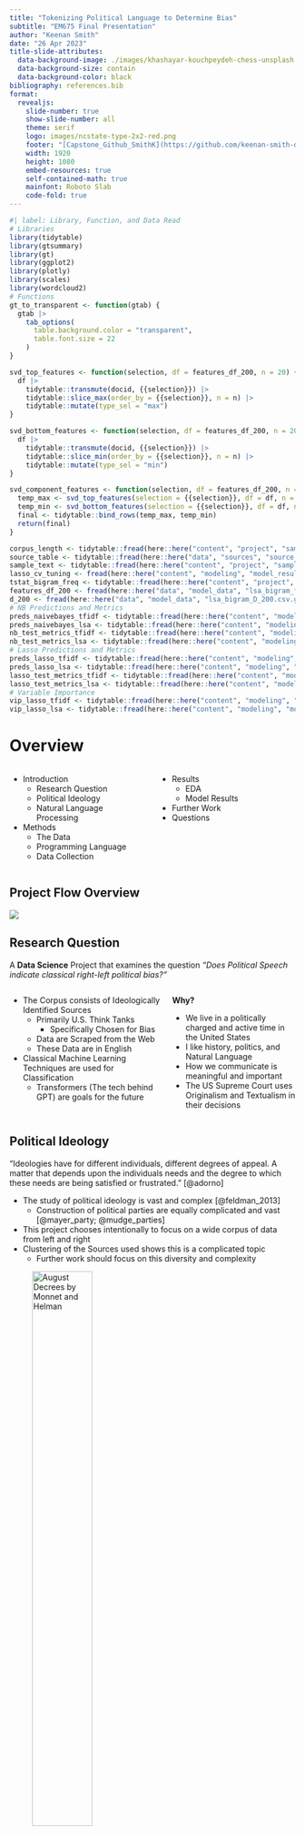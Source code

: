 ```yaml
---
title: "Tokenizing Political Language to Determine Bias"
subtitle: "EM675 Final Presentation"
author: "Keenan Smith"
date: "26 Apr 2023"
title-slide-attributes: 
  data-background-image: ./images/khashayar-kouchpeydeh-chess-unsplash.jpg
  data-background-size: contain
  data-background-color: black
bibliography: references.bib
format:
  revealjs:
    slide-number: true
    show-slide-number: all
    theme: serif
    logo: images/ncstate-type-2x2-red.png
    footer: "[Capstone_Github_SmithK](https://github.com/keenan-smith-data/political-sentiment)"
    width: 1920
    height: 1080
    embed-resources: true
    self-contained-math: true
    mainfont: Roboto Slab
    code-fold: true
---
```


```r
#| label: Library, Function, and Data Read
# Libraries
library(tidytable)
library(gtsummary)
library(gt)
library(ggplot2)
library(plotly)
library(scales)
library(wordcloud2)
# Functions
gt_to_transparent <- function(gtab) {
  gtab |>
    tab_options(
      table.background.color = "transparent",
      table.font.size = 22
    )
}

svd_top_features <- function(selection, df = features_df_200, n = 20) {
  df |>
    tidytable::transmute(docid, {{selection}}) |>
    tidytable::slice_max(order_by = {{selection}}, n = n) |>
    tidytable::mutate(type_sel = "max")
}

svd_bottom_features <- function(selection, df = features_df_200, n = 20) {
  df |>
    tidytable::transmute(docid, {{selection}}) |>
    tidytable::slice_min(order_by = {{selection}}, n = n) |>
    tidytable::mutate(type_sel = "min")
}

svd_component_features <- function(selection, df = features_df_200, n = 20) {
  temp_max <- svd_top_features(selection = {{selection}}, df = df, n = n)
  temp_min <- svd_bottom_features(selection = {{selection}}, df = df, n = n)
  final <- tidytable::bind_rows(temp_max, temp_min)
  return(final)
}

corpus_length <- tidytable::fread(here::here("content", "project", "sample_data", "corpus_length_filtered.csv"))
source_table <- tidytable::fread(here::here("data", "sources", "source_table.csv"))
sample_text <- tidytable::fread(here::here("content", "project", "sample_data", "sample_corpus.csv"))
lasso_cv_tuning <- fread(here::here("content", "modeling", "model_results", "lasso_rs_metrics_tfidf_bigrams_4k.csv"))
tstat_bigram_freq <- tidytable::fread(here::here("content", "project", "sample_data", "tstat_freq_bigram.csv"))
features_df_200 <- fread(here::here("data", "model_data", "lsa_bigram_features_200.csv.gz"))
d_200 <- fread(here::here("data", "model_data", "lsa_bigram_D_200.csv.gz"))
# NB Predictions and Metrics
preds_naivebayes_tfidf <- tidytable::fread(here::here("content", "modeling", "model_results", "naivebayes_test_predictions_tfidf.csv"))
preds_naivebayes_lsa <- tidytable::fread(here::here("content", "modeling", "model_results", "naivebayes_test_predictions_lsa.csv"))
nb_test_metrics_tfidf <- tidytable::fread(here::here("content", "modeling", "model_results","naivebayes_test_metrics_tfidf.csv"))
nb_test_metrics_lsa <- tidytable::fread(here::here("content", "modeling", "model_results","naivebayes_test_metrics_lsa.csv"))
# Lasso Predictions and Metrics
preds_lasso_tfidf <- tidytable::fread(here::here("content", "modeling", "model_results", "lasso_test_predictions_tfidf.csv"))
preds_lasso_lsa <- tidytable::fread(here::here("content", "modeling", "model_results", "lasso_test_predictions_lsa.csv"))
lasso_test_metrics_tfidf <- tidytable::fread(here::here("content", "modeling", "model_results","lasso_test_metrics_tfidf.csv"))
lasso_test_metrics_lsa <- tidytable::fread(here::here("content", "modeling", "model_results","lasso_test_metrics_lsa.csv"))
# Variable Importance
vip_lasso_tfidf <- tidytable::fread(here::here("content", "modeling", "model_results", "lasso_variable_importance_tfidf.csv"))
vip_lasso_lsa <- tidytable::fread(here::here("content", "modeling", "model_results", "lasso_variable_importance_lsa.csv"))
```

# Overview

:::: {.columns}

::: {.column width="50%"}

-   Introduction
    -   Research Question
    -   Political Ideology
    -   Natural Language Processing
-   Methods
    -   The Data
    -   Programming Language
    -   Data Collection

:::

::: {.column width="50%"}

-   Results
    -   EDA
    -   Model Results
-   Further Work
-   Questions

:::

::::

## Project Flow Overview

![](./images/pol_lang_chart3.png){fig-align="center"}

## Research Question

A **Data Science** Project that examines the question *"Does Political Speech indicate classical right-left political bias?"*

:::: {.columns}

::: {.column width="55%"}

- The Corpus consists of Ideologically Identified Sources
  - Primarily U.S. Think Tanks
    - Specifically Chosen for Bias
  - Data are Scraped from the Web
  - These Data are in English
- Classical Machine Learning Techniques are used for Classification
  - Transformers (The tech behind GPT) are goals for the future

:::

::: {.column width="45%"}

**Why?**

- We live in a politically charged and active time in the United States
- I like history, politics, and Natural Language
- How we communicate is meaningful and important
- The US Supreme Court uses Originalism and Textualism in their decisions

:::

::::

## Political Ideology

"Ideologies have for different individuals, different degrees of appeal. A matter that depends upon the individuals needs and the degree to which these needs are being satisfied or frustrated." [@adorno]

::: {.incremental}

- The study of political ideology is vast and complex [@feldman_2013]
  - Construction of political parties are equally complicated and vast [@mayer_party; @mudge_parties]
- This project chooses intentionally to focus on a wide corpus of data from left and right
- Clustering of the Sources used shows this is a complicated topic
  - Further work should focus on this diversity and complexity
  
:::

![August Decrees by Monnet and Helman](./images/august-decrees-15925.jpg){width=50%}

## Natural Language Processing

"the application of computer science to the **analysis, synthesis, and comprehension"** of written and spoken language" (Oxford Dictionary)

:::: {.columns}

::: {.column width="55%"}

- Mixing Data Science and how we use Natural Language
- NLP use linguistic tools to build *features* out of language
- These features are then transformed into mathematical vectors in order to model
  - Tokens (units of language)
    - Characters, Words, n-grams, Sentences, Paragraphs
  - Term Frequency
  - Term Frequency Inverse Document Frequency (Tf-idf)
  - Embeddings (not used in this project)
  
:::

::: {.column width="45%"}

![Credit: Xoriant](images/nlp_picture.png)
:::

::::

- There are many other applications such as sentiment analysis and topic modeling to name a few

# {background-image="./images/pol_lang_methods.png"}

## Sources

```r
#| echo: false
#| label: Source Table

source_table |>
  tidytable::rename("Article Source" = art_source,
                    "Short Source" = short_source,
                    "Source Bias" = source_bias) |>
  gt() |>
  tab_header(
    title = md("**Source Table**"),
    subtitle = "Selected based on Data Availiability and Ease of Access"
  ) |>
  tab_footnote(
    footnote = md('Libertarian are grouped with Right-Wing Reference: Jones, Robert P, Daniel Cox, and Juhem Navarro-Rivera. 2013. “In Search of Libertarians in America.” PRRI. 2013. http://www.prri.org/research/2013-american-valuessurvey/.'),
    locations = cells_body(columns = "Article Source", rows = 2)
  ) |>
  gtExtras::gt_theme_538() |>
  tab_options(
    table.background.color = "transparent",
    table.font.size = 16
  )
```

## The Data

:::: {.columns}

::: {.column width="65%"}
- Bias
  - Selected Data Sources on Availability of Data
  - Trimmed as much as reasonably practical from Large Sources
  - Stopwords chosen based on EDA and Early Models
- Data Integrity
  - Data Scraped Straight Into SQL Database
  - Strict Type Adherence
  - Uniqueness of Links Checked through Final Corpus selection
  - No Text, No Input into DB

:::

::: {.column width="35%"}

- Metadata
  - Article Link `art_link` 
    - VARCHAR
  - Article Date `art_date` 
    - DATE
  - Article Author(s) `art_author` 
    - VARCHAR
  - Article Source `art_source` 
    - VARCHAR
  - Article Bias `art_bias` 
    - VARCHAR
- Data
  - Text 
    - VARCHAR

:::

::::

## Data Sample {.scrollable}

```r
#| label: Sample Text
sample_text |>
  gt() |>
  gtExtras::gt_theme_538() |>
  gt_to_transparent()
```

## Length of Text Analysis

```r
#| label: Length of Text Analysis
corpus_length |>
  select(source_bias, length_text) |>
  tbl_summary(by = source_bias,
    type = all_continuous() ~ "continuous2",
    statistic = all_continuous() ~ c(
      "{N_nonmiss}",
      "{median} ({p25}, {p75})",
      "{min}, {max}",
      "{sd}",
      "{sum}"
    )) |>
    as_gt() |>
    gtExtras::gt_theme_538() |>
    gtExtras::gt_highlight_rows(rows = 6) |>
    gt_to_transparent()
```

```r
#| label: Source Text Analysis
theme_gtsummary_compact()
corpus_length |>
  select(art_source, length_text) |>
  tbl_summary(
    by = art_source,
    label = length_text ~ "Length of Text",
    type = all_continuous() ~ "continuous2",
    statistic = all_continuous() ~ c(
      "{N_nonmiss}",
      "{median} ({p25}, {p75})",
      "{min}, {max}",
      "{sd}",
      "{sum}"
    )) |>
    as_gt() |>
    gtExtras::gt_theme_538() |>
    gtExtras::gt_highlight_rows(rows = 6) |>
    gt_to_transparent()
```


## Process

![Technical Flow Chat](Flow Chart.drawio.png)

## Corpus Cleaning

- The Corpus is tokenized using the Quanteda framework of libraries (~142M words)
  - Bigrams were chosen due to their ability to contain more linguistic information
  - Symbols, Numbers, and common Stopwords were excluded from the Corpus
  - Specific Stopwords were chosen via EDA and early LASSO Classification
    - Many of these are leftover web artifacts from scraping being an imperfect science
    - Others are common terms used in articles 
    - Lastly, proper nouns specific to certain think tanks (Organization Names, Sponsors)
    - Below is a sample of some of the removed bigrams

```.r
bigram_stopterms_post_write <- c("new_york", "american_progress", "en_el", "de_los", "de_la", "la_de", "en_las", "en_la", "de_las", "see_also", "right_right",
 "left_left", "getty_images", "world_week", "solely_author", "please_see", "topic_please", "senior_american", "associate_director", "team_american", "solely_expressed",
  "douglas_sarah", "roe_economic", "resident_american", "allison_foreign", "pdf_read", "opinions_expressed", "international_scholars", "sarah_allison", "thomas_roe", 
  "never_ways", "emphasis_added", "article_published", "newsletter_never", "expressed_solely", "report_pdf", "michael_barone", "thatcher_freedom", "margaret_thatcher", 
  "policy_team", "special_assistant", "see_graph", "read_full", "et_al", "one_two", "tell_us", "looks_like", "may_well", "may_also", "just_like", "tells_us", 
  "full_report", "full_article", "bergman_group", "reflect_views", "asia_program", "locked_priority", "priority_medium", "gte_mso", "e_t", "t_r", "r_e", "t_e", "r_r", 
  "que_el", "con_el", "el_de", "que_la", "de_que", "en_los", "read_whole", "views_kennan", "new_content", "author_article", "read_entire", "author_reflect", "front_page", 
  "article_first", "expressed_article", "agreeing_recieve", "delivered_inbox", "copied_directly", "latest_cfr", "policy_stories", "source_analysis", "digest_lately", 
  "address_view","stories_week", "weekly_digest", "original_analyses", "also_agreeing", "news_brief", "use_view", "week_featuring", "inbox_morning", "featuring_briefs", 
  "briefs_opinions", "opinions_explainers", "explainers_every", "friday_url", "url_address", "view_newsletters", "newsletters_news", "analysis_delivered", 
  "morning_weekdays", "weekdays_think", "health_curation", "curation_original", "analyses_visualizations", "visualizations_commentaries", "commentaries_examining", 
  "examining_debates", "worldwide_weekly", "weekly_entering", "entering_clicking", "clicking_subscribe", "subscribe_agreeing", "recieve_announcements", 
  "well_invitations", "agreeing_privacy", "view_newsletters", "agreeing_receive", "receive_announcements", "privacy_policy")

```

## Data Vectorization

- Corpus is Large consisting of 148,703 documents

::: {.incremental}

- Two Data Vectorization Techniques
  - Term Frequency - Inverse Document Frequency (tf-idf)
    - 4000 predictors chosen based on Frequency, vectorized using TF-IDF
  - Latent Semantic Analysis
    - 10,000 predictors dimensionally reduced to 200 using Singular Value Decomposition

- The Data are split 75/25 stratifying on bias
  - 111,526 documents in the training set
  - 37,177 documents in the testing set
  - Random Seed state is set to 2023 in every model for reproducibility
  
:::

## Models

Models were chosen for their use in Text Classification Best Practices and computational efficiency

:::: {.columns}

::: {.column width="45%"}

**Naive Bayes Classifier**

::: {.incremental}

  - A simple classifier that applies the Bayes Thereom to predictors
  - Assume within *kth* class, the *p* predictors are independent [@islr]
  - $Pr(Y = k | X = x) = \frac{\pi_i * f_k(x) = f_{k1}(x_1) * \dots * f_{kp}}{\sum^K_{k=1} \pi_l * f_{l1}(x_1) * \dots * f_{lp}}$
  - Generally good in Spam Detection situation where words appear less in one than the other

:::

:::

::: {.column width="45%"}

**LASSO Logistic Regression**

::: {.incremental}
  - Regularized Linear Regression that minimizes $\lambda$ value 
    - In Statistics/Linear Algebra, the LASSO uses an $\ell_1$ penalty
  - Performs Feature Selection on the Linear Model
  - With close ties to Linear Regression, predictor effects are easier to understand
  - $Pr(Y_i=1|X_i) = {\frac{exp(\beta_0 + \beta_1X_i + \beta_2X_2 + \dots + \beta_jX_i))}{1 + exp (\beta_0 + \beta_1X_i + \beta_2X_2 + \dots + \beta_jX_i}} + \lambda||\beta||_1$
    - Where $||\beta||_1 = \sum\limits_{j=1}^{p}|\beta_j|$.

:::

:::

::::

## Model Optimization {.scrollable}

- Cross Validation

  - 10 Fold Cross Validation is Utilized to Optimize Models
  - Best $\lambda$ is chosen based on ROC AUC [@smltar]

```.r
lambda_grid <- grid_regular(penalty(), levels = 10)
class_metrics <- metric_set(sens, spec, recall, precision, f_meas, accuracy, roc_auc, pr_auc)
tune_rs <- tune_grid(
  tune_wf,
  bigram_folds,
  grid = lambda_grid,
  metrics = class_metrics
)

chosen_auc <- tune_rs |>
  select_best(metric = "roc_auc")
final_lasso <- finalize_workflow(tune_wf, chosen_auc)
```

```r
#| label: lambda Optimization
lasso_cv_tuning |>
  select(penalty, .metric, mean) |>
  pivot_wider(names_from = .metric,
              values_from = mean) |>
  arrange(-roc_auc) |>
  rename("Lambda" = penalty,
         "Accuracy" = accuracy,
         "F Score" = f_meas,
         "Area Under Precision" = pr_auc,
         "Precision" = precision,
         "Recall" = recall,
         "ROC AUC" = roc_auc,
         "Sensitivity" = sens,
         "Specificity" = spec) |>
  gt() |>
  tab_header(
    title = md("**Classification Metric Set**"),
    subtitle = "Using ROC AUC to Select Best Model"
  ) |>
  tab_source_note(source_note = md("Reference: Hvitfeldt, E., and J. Silge. 2022. *Supervised Machine Learning for Text Analysis in R.* 1st ed. Data Science Series. CRC Press.")) |>
  fmt_number(columns = 1, decimals = 6) |>
  fmt_number(columns = 2:9, decimals = 3) |>
  gtExtras::gt_theme_538() |>
  gtExtras::gt_highlight_rows(rows = 1,
                              fill = "lightgrey",
                              bold_target_only = TRUE,
                              target_col = "Lambda") |>
  gtExtras::gt_color_rows(c(2,7), palette = "ggsci::blue_material") |>
  gt_to_transparent()
```

# {background-image="./images/pol_lang_results.png"}

```r
#| label: Histogram Creation
histogram_bias <- ggplot(corpus_length, aes(x = length_text, fill = source_bias, color = source_bias)) +
  geom_histogram(alpha = 0.5, position = "identity") +
  scale_x_log10(n.breaks = 16, labels = label_number(scale_cut = cut_short_scale())) +
  scale_y_continuous(n.breaks = 10, labels = label_number(scale_cut = cut_short_scale())) +
  scale_color_manual(values = c("left-wing" = "blue",
                                "right-wing" = "red")) +
  scale_fill_manual(values = c("left-wing" = "blue",
                                "right-wing" = "red")) +
  labs(x = "Number of Characters (log-scale)",
       y = "Number of Documents") +
  ggthemes::theme_clean(base_size = 18) +
  theme(rect = element_rect(fill = "transparent"))

histogram_source <- ggplot(corpus_length, aes(x = length_text, fill = short_source, color = short_source)) +
  geom_histogram(alpha = 0.5, position = "identity") +
  scale_x_log10(n.breaks = 5, labels = label_number(scale_cut = cut_short_scale())) +
  scale_y_continuous(n.breaks = 5, labels = label_number(scale_cut = cut_short_scale())) +
  labs(x = "Number of Characters (log-scale)",
       y = "Number of Documents") +
  facet_wrap(~ short_source, scales = "free") +
  ggthemes::theme_clean(base_size = 16) +
  theme(rect = element_rect(fill = "transparent"))
```

## Bias Histogram

```r
#| label: Bias Histogram Plotly
ggplotly(histogram_bias, width = 1800, height = 1000)
```

## Source Histogram

```r
#| label: Source Histogram Plotly
ggplotly(histogram_source, width = 1800, height = 1000)
```

## Left-Wing Bigrams

```r
#| label: Bigrams
left_bigram_freq <- subset(tstat_bigram_freq, group == "left-wing")
right_bigram_freq <- subset(tstat_bigram_freq, group == "right-wing")
```

```r
#| label: Left Wing Wordcloud
#| fig-height: 10
#| fig-width: 20
#| fig-align: center
wordcloud2(left_bigram_freq, size = 1.5, color = pals::ocean.thermal(100), minRotation = pi/6, maxRotation = pi/6, rotateRatio = 1, backgroundColor = "transparent")
```

## Right-Wing Bigrams

```r
#| label: Right Wing Wordcloud
#| fig-height: 10
#| fig-width: 20
#| fig-align: center
wordcloud2(right_bigram_freq, size = 1.5, color = pals::ocean.oxy(100), minRotation = -pi/6, maxRotation = -pi/6, rotateRatio = 1, backgroundColor = "transparent")
```

## Latent Semantic Analysis

::: {.incremental}

- Text Data are Largely Sparse and Highly Dimensional (lots of zeros, lots of features) [@smltar; @latent_medium] 
- Dimensional Reduction is a Common Unsupervised Learning Method to Reduce the # of Features while trading for some loss of information [@islr]
- LSA utilizes Truncated Singular Value Decomposition
  - Every Matrix can be Split into Three Component Matrices using Linear Algebra
  - $A_{mxn} = U_{mxr}\sum_{rxr}V_{rxn}^T$ [@svd_math]
    - $m$ are the documents, $n$ are the features, $r$ are the concepts/components
  - Mathematically Similar to Principal Components Analysis
  - More flexible and can utilize Sparse Matrices
- LSA groups mathematically similar features together semantically 
- 200 *components* were chosen for Ease of Computation
  - Some information is lost, but some insight is gained into semantically similar concepts
  
:::
  
## Component Variance Explained

```r
#| label: Component Variance Data Manipulation
d_200 <- d_200 |>
  mutate(num = 1:200,
         percent_variability = d^2/sum(d^2)*100,
         cum_per_variability = cumsum(d^2)/sum(d^2)*100)

percent_var <- ggplot(d_200, aes(x = num, y = percent_variability, fill = num)) +
  geom_col() +
  scale_x_continuous(n.breaks = 10, labels = label_number(scale_cut = cut_short_scale()), limits = c(1, 200)) +
  scale_y_continuous(n.breaks = 10, labels = label_percent(scale = 1)) +
  labs(y = "Percent Variability Explained",
       x = "Number of Components") +
  ggthemes::theme_clean(base_size = 18) +
  theme(rect = element_rect(fill = "transparent"),
        legend.position = "none")

cum_percent <- ggplot(d_200, aes(x = num, y = cum_per_variability)) +
  geom_line(linewidth = 1.5, color = "midnightblue") +
  scale_x_continuous(n.breaks = 10, labels = label_number(scale_cut = cut_short_scale()), limits = c(1, 200)) +
  scale_y_continuous(n.breaks = 10, labels = label_percent(scale = 1)) +
  labs(y = "Cumulative Percent Variability Explained",
       x = "Number of Components") +
  ggthemes::theme_clean(base_size = 18) +
  theme(rect = element_rect(fill = "transparent"),
        legend.position = "none")
```

```r
#| label: Percent Variability
ggplotly(percent_var, width = 1800, height = 1000)
```

## Cumulative Variability Explained

```r
#| label: Cumulative Variability
ggplotly(cum_percent, width = 1800, height = 1000)
```


## Latent Semantic Analysis Component 1

```r
#| label: Component 1
component1_features <- svd_component_features(component1, features_df_200, n = 20)
c1 <- component1_features |>
  mutate(name = forcats::fct_reorder(docid, desc(component1))) |>
  ggplot(aes(component1, name)) +
    facet_grid(~ type_sel, scales = "free") +
    geom_col(aes(fill = type_sel)) +
    ggthemes::theme_clean(base_size = 18) +
    theme(rect = element_rect(fill = "transparent"))

ggplotly(c1, width = 1800, height = 1000)
```

## Latent Semantic Analysis Component 68

```r
#| label: Component 68
component68_features <- svd_component_features(component68, features_df_200, n = 20)
c68 <- component68_features |>
  mutate(name = forcats::fct_reorder(docid, desc(component68))) |>
  ggplot(aes(component68, name)) +
    facet_grid(~ type_sel, scales = "free") +
    geom_col(aes(fill = type_sel)) +
    ggthemes::theme_clean(base_size = 18) +
    theme(rect = element_rect(fill = "transparent"))

ggplotly(c68, width = 1800, height = 1000)
```

## Latent Semantic Analysis Component 86

```r
#| label: Component 86
component86_features <- svd_component_features(component86, features_df_200, n = 20)
c86 <- component86_features |>
  mutate(name = forcats::fct_reorder(docid, desc(component86))) |>
  ggplot(aes(component86, name)) +
    facet_grid(~ type_sel, scales = "free") +
    geom_col(aes(fill = type_sel)) +
    ggthemes::theme_clean(base_size = 18) +
    theme(rect = element_rect(fill = "transparent"))

ggplotly(c86, width = 1800, height = 1000)
```

## Latent Semantic Analysis Component 108

```r
#| label: Component 108
component108_features <- svd_component_features(component108, features_df_200, n = 20)
c108 <- component108_features |>
  mutate(name = forcats::fct_reorder(docid, desc(component108))) |>
  ggplot(aes(component108, name)) +
    facet_grid(~ type_sel, scales = "free") +
    geom_col(aes(fill = type_sel)) +
    ggthemes::theme_clean(base_size = 18) +
    theme(rect = element_rect(fill = "transparent"))

ggplotly(c108, width = 1800, height = 1000)
```

## Naive Bayes Model Results

::: {.panel-tabset}

### Tab A (tfidf)

:::: {.columns}

::: {.column width="55%"}

- 4000 of the Most Frequent Bigrams Selected

```r
#| label: Naive Bayes Tfidf Metrics
nb_test_metrics_tfidf |>
  select(.metric, .estimate) |>
  pivot_wider(names_from = .metric,
              values_from = .estimate) |>
  rename("Accuracy" = accuracy,
         "F Score" = f_meas,
         "Area Under Precision" = pr_auc,
         "Precision" = precision,
         "Recall" = recall,
         "ROC AUC" = roc_auc,
         "Sensitivity" = sens,
         "Specificity" = spec) |>
  gt() |>
  fmt_number(decimals = 3) |>
  tab_header(
    title = md("**Classification Metric Naive Bayes tfidf**"),
    subtitle = "Using ROC AUC to Select Best Model"
  ) |>
  tab_source_note(source_note = md("Reference: Hvitfeldt, E., and J. Silge. 2022. *Supervised Machine Learning for Text Analysis in R.* 1st ed. Data Science Series. CRC Press.")) |>
  gtExtras::gt_color_rows(c(6:7), palette = "ggsci::blue_material") |>
  gtExtras::gt_theme_538() |>
  gt_to_transparent()
```

```r
#| label: Naive Bayes tfidf Conf Mat
nb_tfidf_confmat <- preds_naivebayes_tfidf |>
  mutate(.pred_class = as.factor(.pred_class) |> forcats::fct_expand("left-wing") |> forcats::fct_relevel(c("left-wing", "right-wing")),
         source_bias = as.factor(source_bias) |> forcats::fct_relevel(c("left-wing", "right-wing"))
         ) |>
  yardstick::conf_mat(source_bias, .pred_class)

nb_tfidf_confmat_df <- as_tidytable(nb_tfidf_confmat$table) |>
  mutate(Prediction = as.factor(Prediction) |> forcats::fct_relevel(c("right-wing", "left-wing")),
         Truth = as.factor(Truth) |> forcats::fct_relevel(c("left-wing", "right-wing"))
         )

nb_tfidf_confmat_df |>
  ggplot(mapping = aes(x = Truth, y = Prediction)) +
    geom_tile(aes(fill = N), colour = "white") +
    geom_text(aes(label = N)) +
    scale_fill_gradient(low="white", high="#009194") +
    ggthemes::theme_clean(base_size = 18) +
    theme(legend.position = "none",
    rect = element_rect(fill = "transparent",
                        color = "transparent"))
```

:::

::: {.column width="45%"}

```r
#| label: Naive Bayes tfidf ROC Plot
#| fig-height: 8
#| fig-width: 8
preds_naivebayes_tfidf |>
  mutate(.pred_class = as.factor(.pred_class),
         source_bias = as.factor(source_bias) ) |>
  yardstick::roc_curve(source_bias, `.pred_left-wing`) |>
  ggplot(aes(x = 1 - specificity, y = sensitivity)) +
  geom_line(linewidth = 1.5, color = "midnightblue") +
  geom_abline(
    lty = 2, alpha = 0.5,
    color = "gray50",
    linewidth = 1.2
  ) +
  ggthemes::theme_clean(base_size = 18) +
  theme(rect = element_rect(fill = "transparent"))
```

:::

::::

### Tab B (LSA)

:::: {.columns}

::: {.column width="55%"}

```r
#| label: Naive Bayes lsa Metrics
nb_test_metrics_lsa |>
  select(.metric, .estimate) |>
  pivot_wider(names_from = .metric,
              values_from = .estimate) |>
  rename("Accuracy" = accuracy,
         "F Score" = f_meas,
         "Area Under Precision" = pr_auc,
         "Precision" = precision,
         "Recall" = recall,
         "ROC AUC" = roc_auc,
         "Sensitivity" = sens,
         "Specificity" = spec) |>
  gt() |>
  fmt_number(decimals = 3) |>
  tab_header(
    title = md("**Classification Metric Naive Bayes LSA**"),
    subtitle = "Using ROC AUC to Select Best Model"
  ) |>
  tab_source_note(source_note = md("Reference: Hvitfeldt, E., and J. Silge. 2022. *Supervised Machine Learning for Text Analysis in R.* 1st ed. Data Science Series. CRC Press.")) |>
  gtExtras::gt_color_rows(c(6:7), palette = "ggsci::blue_material") |>
  gtExtras::gt_theme_538() |>
  gt_to_transparent()
```

```r
#| label: Naive Bayes LSA Conf Mat
nb_lsa_confmat <- preds_naivebayes_lsa |>
  mutate(.pred_class = as.factor(.pred_class) |> forcats::fct_relevel(c("left-wing", "right-wing")),
         source_bias = as.factor(source_bias) |> forcats::fct_relevel(c("left-wing", "right-wing"))
         ) |>
  yardstick::conf_mat(source_bias, .pred_class)

nb_lsa_confmat_df <- as_tidytable(nb_lsa_confmat$table) |>
  mutate(Prediction = as.factor(Prediction) |> forcats::fct_relevel(c("right-wing", "left-wing")),
         Truth = as.factor(Truth) |> forcats::fct_relevel(c("left-wing", "right-wing"))
         )

nb_lsa_confmat_df |>
  ggplot(mapping = aes(x = Truth, y = Prediction)) +
    geom_tile(aes(fill = N), colour = "white") +
    geom_text(aes(label = N)) +
    scale_fill_gradient(low="white", high="#009194") +
    ggthemes::theme_clean(base_size = 18) +
    theme(legend.position = "none",
    rect = element_rect(fill = "transparent",
                        color = "transparent"))
```

:::

::: {.column width="45%"}

```r
#| label: Naive Bayes LSA ROC Curve 
#| fig-height: 8
#| fig-width: 8
preds_naivebayes_lsa |>
  mutate(.pred_class = as.factor(.pred_class),
         source_bias = as.factor(source_bias) ) |>
  yardstick::roc_curve(source_bias, `.pred_left-wing`) |>
  ggplot(aes(x = 1 - specificity, y = sensitivity)) +
  geom_line(linewidth = 1.5, color = "midnightblue") +
  geom_abline(
    lty = 2, alpha = 0.5,
    color = "gray50",
    linewidth = 1.2
  ) +
  ggthemes::theme_clean(base_size = 18) +
  theme(rect = element_rect(fill = "transparent"))
```

:::

::::

:::

## LASSO Model Results

::: {.panel-tabset}

### Tab A

:::: {.columns}

::: {.column width="55%"}

- 4000 of the Most Frequent Bigrams Selected
- Lambda Value: **0.000464**

```r
#| label: lasso tfidf metrics
lasso_test_metrics_tfidf |>
  select(.metric, .estimate) |>
  pivot_wider(names_from = .metric,
              values_from = .estimate) |>
  rename("Accuracy" = accuracy,
         "F Score" = f_meas,
         "Area Under Precision" = pr_auc,
         "Precision" = precision,
         "Recall" = recall,
         "ROC AUC" = roc_auc,
         "Sensitivity" = sens,
         "Specificity" = spec) |>
  gt() |>
  fmt_number(decimals = 3) |>
  tab_header(
    title = md("**Classification Metrics LASSO tfidf**"),
    subtitle = "Using ROC AUC to Select Best Model"
  ) |>
  tab_source_note(source_note = md("Reference: Hvitfeldt, E., and J. Silge. 2022. *Supervised Machine Learning for Text Analysis in R.* 1st ed. Data Science Series. CRC Press.")) |>
  gtExtras::gt_color_rows(c(6:7), palette = "ggsci::blue_material") |>
  gtExtras::gt_theme_538() |>
  gt_to_transparent()
```

```r
#| label: lasso tfidf conf mat
lasso_tfidf_confmat <- preds_lasso_tfidf |>
  mutate(.pred_class = as.factor(.pred_class) |> forcats::fct_relevel(c("left-wing", "right-wing")),
         source_bias = as.factor(source_bias) |> forcats::fct_relevel(c("left-wing", "right-wing"))
         ) |>
  yardstick::conf_mat(source_bias, .pred_class)

lasso_tfidf_confmat_df <- as_tidytable(lasso_tfidf_confmat$table) |>
  mutate(Prediction = as.factor(Prediction) |> forcats::fct_relevel(c("right-wing", "left-wing")),
         Truth = as.factor(Truth) |> forcats::fct_relevel(c("left-wing", "right-wing"))
         )

lasso_tfidf_confmat_df |>
  ggplot(mapping = aes(x = Truth, y = Prediction)) +
    geom_tile(aes(fill = N), colour = "white") +
    geom_text(aes(label = N)) +
    scale_fill_gradient(low="white", high="#009194") +
    ggthemes::theme_clean(base_size = 18) +
    theme(legend.position = "none",
    rect = element_rect(fill = "transparent",
                        color = "transparent"))
```

:::

::: {.column width="45%"}

```r
#| label: Lasso tfidf ROC curve
#| fig-height: 8
#| fig-width: 8
preds_lasso_tfidf |>
  mutate(.pred_class = as.factor(.pred_class),
         source_bias = as.factor(source_bias) ) |>
  yardstick::roc_curve(source_bias, `.pred_left-wing`) |>
  ggplot(aes(x = 1 - specificity, y = sensitivity)) +
  geom_line(linewidth = 1.5, color = "midnightblue") +
  geom_abline(
    lty = 2, alpha = 0.5,
    color = "gray50",
    linewidth = 1.2
  ) +
  ggthemes::theme_clean(base_size = 18) +
  theme(rect = element_rect(fill = "transparent"))
```

:::

::::

### Tab B (tfidf Var Imp)

```r
#| label: Lasso VIP tfidf 
#| fig-align: center
vip_tfidf_chart <- vip_lasso_tfidf |>
  mutate(
    Importance = abs(Importance),
    Variable = forcats::fct_reorder(Variable, Importance)
  ) |>
  slice_head(n = 40) |>
  ggplot(aes(x = Importance, y = Variable, fill = Sign)) +
  geom_col() +
  scale_x_continuous(expand = c(0, 0)) +
  scale_fill_manual(values = c("NEG" = "blue",
                               "POS" = "red")) +
  labs(y = NULL) +
  ggthemes::theme_clean(base_size = 18) +
  theme(rect = element_rect(fill = "transparent"))

ggplotly(vip_tfidf_chart, width = 1600, height = 900)
```

### Tab C (LSA)

:::: {.columns}

::: {.column width="55%"}

- 200 Component Vectors
- Lambda Value: **1e-10**

```r
#| label: Lasso LSA metrics
lasso_test_metrics_lsa |>
  select(.metric, .estimate) |>
  pivot_wider(names_from = .metric,
              values_from = .estimate) |>
  rename("Accuracy" = accuracy,
         "F Score" = f_meas,
         "Area Under Precision" = pr_auc,
         "Precision" = precision,
         "Recall" = recall,
         "ROC AUC" = roc_auc,
         "Sensitivity" = sens,
         "Specificity" = spec) |>
  gt() |>
  fmt_number(decimals = 3) |>
  tab_header(
    title = md("**Classification Metric LASSO LSA**"),
    subtitle = "Using ROC AUC to Select Best Model"
  ) |>
  tab_source_note(source_note = md("Reference: Hvitfeldt, E., and J. Silge. 2022. *Supervised Machine Learning for Text Analysis in R.* 1st ed. Data Science Series. CRC Press.")) |>
  gtExtras::gt_color_rows(c(6:7), palette = "ggsci::blue_material") |>
  gtExtras::gt_theme_538() |>
  gt_to_transparent()
```

```r
#| label: Lasso LSA Conf Mat
lasso_lsa_confmat <- preds_lasso_lsa |>
  mutate(.pred_class = as.factor(.pred_class) |> forcats::fct_relevel(c("left-wing", "right-wing")),
         source_bias = as.factor(source_bias) |> forcats::fct_relevel(c("left-wing", "right-wing"))
         ) |>
  yardstick::conf_mat(source_bias, .pred_class)

lasso_lsa_confmat_df <- as_tidytable(lasso_lsa_confmat$table) |>
  mutate(Prediction = as.factor(Prediction) |> forcats::fct_relevel(c("right-wing", "left-wing")),
         Truth = as.factor(Truth) |> forcats::fct_relevel(c("left-wing", "right-wing"))
         )

lasso_lsa_confmat_df |>
  ggplot(mapping = aes(x = Truth, y = Prediction)) +
    geom_tile(aes(fill = N), colour = "white") +
    geom_text(aes(label = N)) +
    scale_fill_gradient(low="white", high="#009194") +
    ggthemes::theme_clean(base_size = 18) +
    theme(legend.position = "none",
    rect = element_rect(fill = "transparent",
                        color = "transparent"))
```

:::

::: {.column width="45%"}

```r
#| label: Lasso LSA ROC Curve
#| fig-height: 8
#| fig-width: 8
preds_lasso_lsa |>
  mutate(.pred_class = as.factor(.pred_class),
         source_bias = as.factor(source_bias) ) |>
  yardstick::roc_curve(source_bias, `.pred_left-wing`) |>
  ggplot(aes(x = 1 - specificity, y = sensitivity)) +
  geom_line(linewidth = 1.5, color = "midnightblue") +
  geom_abline(
    lty = 2, alpha = 0.5,
    color = "gray50",
    linewidth = 1.2
  ) +
  ggthemes::theme_clean(base_size = 18) +
  theme(rect = element_rect(fill = "transparent"))
```

:::

::::

### Tab D (LSA Var Imp)

```r
#| label: Lasso VIP LSA
#| fig-align: center
vip_lsa_chart <- vip_lasso_lsa |>
  mutate(
    Importance = abs(Importance),
    Variable = forcats::fct_reorder(Variable, Importance)
  ) |>
  slice_head(n = 30) |>
  ggplot(aes(x = Importance, y = Variable, fill = Sign)) +
  geom_col() +
  scale_x_continuous(expand = c(0, 0)) +
  scale_fill_manual(values = c("NEG" = "blue",
                               "POS" = "red")) +
  labs(y = NULL) +
  ggthemes::theme_clean(base_size = 18) +
  theme(rect = element_rect(fill = "transparent"))

ggplotly(vip_lsa_chart, width = 1600, height = 900)
```

:::

## Conclusion & Remarks

- Models Results Appear Promising
  - An Accuracy of 83.7% and ROC AUC of .909 is pretty impressive for LASSO Classification on a Test Set of 37,177 documents
  - Results are Relatively Easy to Interpret
- Other Models were attempted, but Computation Time > 36 hours
  - Random Forest and xgBoost
  - Initial xgBoost on Early Data Set was closer to Naive Bayes than Lasso
- Transformers and Neural Nets would be Next Step
- Data Set is Large, but not Unwieldy
- Would like to make a Dashboard for the Public to Interact with
- Overall, this is a step, but not the finish line


## References

::: {#refs}
:::

# Questions

## Attributions

- Cover Photo by [Khashayar Kouchpeydeh](https://unsplash.com/pt-br/@kouchpeydeh?utm_source=unsplash&utm_medium=referral&utm_content=creditCopyText) on [Unsplash](https://unsplash.com/photos/QR_TFiIX8hM?utm_source=unsplash&utm_medium=referral&utm_content=creditCopyText)
